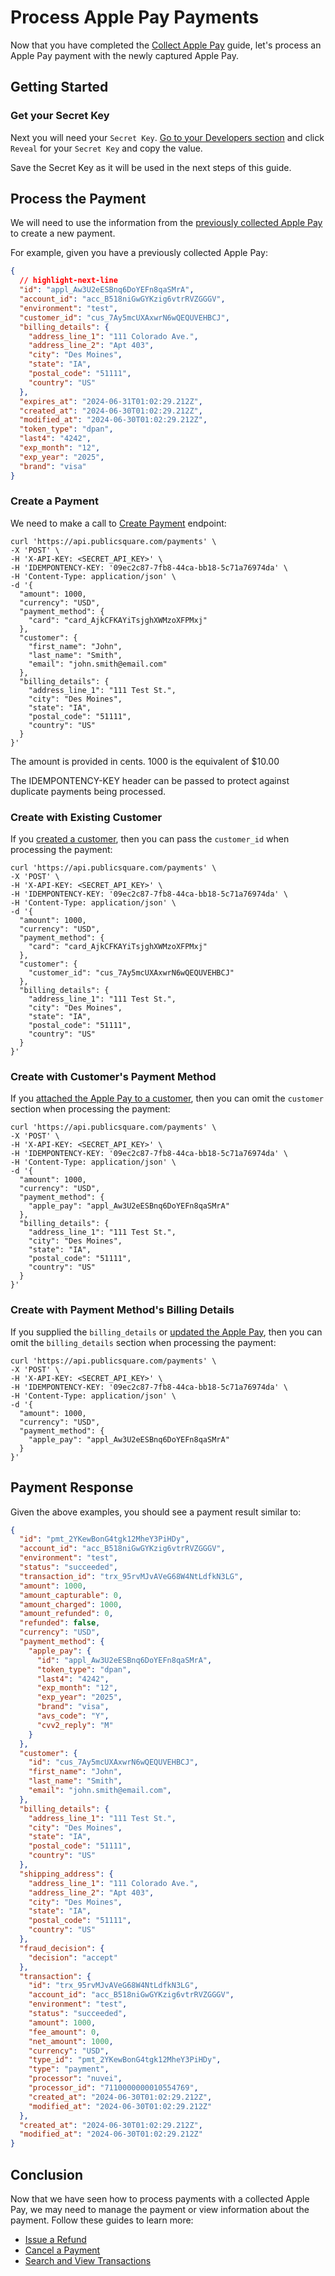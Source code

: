 
# Process Apple Pay Payments

Now that you have completed the [Collect Apple Pay](/guides/payment-methods/collect-apple-pay) guide, let's process an Apple Pay payment with the newly captured Apple Pay.

## Getting Started

<GettingStartedSection />

### Get your Secret Key

Next you will need your `Secret Key`. [Go to your Developers section](https://portal.publicsquare.com/developers/api-keys) and click `Reveal` for your `Secret Key` and copy the value.

<Alert>Save the Secret Key as it will be used in the next steps of this guide.</Alert>

## Process the Payment

We will need to use the information from the [previously collected Apple Pay](/guides/payment-methods/collect-apple-pay) to create a new payment.

For example, given you have a previously collected Apple Pay:

```json showLineNumbers title=apple-pay.json
{
  // highlight-next-line
  "id": "appl_Aw3U2eESBnq6DoYEFn8qaSMrA",
  "account_id": "acc_B518niGwGYKzig6vtrRVZGGGV",
  "environment": "test",
  "customer_id": "cus_7Ay5mcUXAxwrN6wQEQUVEHBCJ",
  "billing_details": {
    "address_line_1": "111 Colorado Ave.",
    "address_line_2": "Apt 403",
    "city": "Des Moines",
    "state": "IA",
    "postal_code": "51111",
    "country": "US"
  },
  "expires_at": "2024-06-31T01:02:29.212Z",
  "created_at": "2024-06-30T01:02:29.212Z",
  "modified_at": "2024-06-30T01:02:29.212Z",
  "token_type": "dpan",
  "last4": "4242",
  "exp_month": "12",
  "exp_year": "2025",
  "brand": "visa"
}
```

### Create a Payment

We need to make a call to [Create Payment](/api/financial/create-payment) endpoint:

```shell showLineNumbers title="Create a Payment"
curl 'https://api.publicsquare.com/payments' \
-X 'POST' \
-H 'X-API-KEY: <SECRET_API_KEY>' \
-H 'IDEMPONTENCY-KEY: '09ec2c87-7fb8-44ca-bb18-5c71a76974da' \
-H 'Content-Type: application/json' \
-d '{
  "amount": 1000,
  "currency": "USD",
  "payment_method": {
    "card": "card_AjkCFKAYiTsjghXWMzoXFPMxj"
  },
  "customer": {
    "first_name": "John",
    "last_name": "Smith",
    "email": "john.smith@email.com"
  },
  "billing_details": {
    "address_line_1": "111 Test St.",
    "city": "Des Moines",
    "state": "IA",
    "postal_code": "51111",
    "country": "US"
  }
}'
```

<Alert>The amount is provided in cents. 1000 is the equivalent of $10.00</Alert>

<Alert type="warning">The IDEMPONTENCY-KEY header can be passed to protect against duplicate payments being processed.</Alert>

### Create with Existing Customer

If you [created a customer](/api/accounts/create-customer), then you can pass the `customer_id` when processing the payment:

```shell showLineNumbers title="Create a Payment with Customer"
curl 'https://api.publicsquare.com/payments' \
-X 'POST' \
-H 'X-API-KEY: <SECRET_API_KEY>' \
-H 'IDEMPONTENCY-KEY: '09ec2c87-7fb8-44ca-bb18-5c71a76974da' \
-H 'Content-Type: application/json' \
-d '{
  "amount": 1000,
  "currency": "USD",
  "payment_method": {
    "card": "card_AjkCFKAYiTsjghXWMzoXFPMxj"
  },
  "customer": {
    "customer_id": "cus_7Ay5mcUXAxwrN6wQEQUVEHBCJ"
  },
  "billing_details": {
    "address_line_1": "111 Test St.",
    "city": "Des Moines",
    "state": "IA",
    "postal_code": "51111",
    "country": "US"
  }
}'
```

### Create with Customer's Payment Method

If you [attached the Apple Pay to a customer](/api/financial/attach-apple-pay-to-customer), then you can omit the `customer` section when processing the payment:

```shell showLineNumbers title="Create a Payment with Payment Method"
curl 'https://api.publicsquare.com/payments' \
-X 'POST' \
-H 'X-API-KEY: <SECRET_API_KEY>' \
-H 'IDEMPONTENCY-KEY: '09ec2c87-7fb8-44ca-bb18-5c71a76974da' \
-H 'Content-Type: application/json' \
-d '{
  "amount": 1000,
  "currency": "USD",
  "payment_method": {
    "apple_pay": "appl_Aw3U2eESBnq6DoYEFn8qaSMrA"
  },
  "billing_details": {
    "address_line_1": "111 Test St.",
    "city": "Des Moines",
    "state": "IA",
    "postal_code": "51111",
    "country": "US"
  }
}'
```

### Create with Payment Method's Billing Details

If you supplied the `billing_details` or [updated the Apple Pay](/api/financial/update-apple-pay-payment-method), then you can omit the `billing_details` section when processing the payment:

```shell showLineNumbers title="Create a Payment with Payment Method"
curl 'https://api.publicsquare.com/payments' \
-X 'POST' \
-H 'X-API-KEY: <SECRET_API_KEY>' \
-H 'IDEMPONTENCY-KEY: '09ec2c87-7fb8-44ca-bb18-5c71a76974da' \
-H 'Content-Type: application/json' \
-d '{
  "amount": 1000,
  "currency": "USD",
  "payment_method": {
    "apple_pay": "appl_Aw3U2eESBnq6DoYEFn8qaSMrA"
  }
}'
```

## Payment Response

Given the above examples, you should see a payment result similar to:

```json showLineNumbers
{
  "id": "pmt_2YKewBonG4tgk12MheY3PiHDy",
  "account_id": "acc_B518niGwGYKzig6vtrRVZGGGV",
  "environment": "test",
  "status": "succeeded",
  "transaction_id": "trx_95rvMJvAVeG68W4NtLdfkN3LG",
  "amount": 1000,
  "amount_capturable": 0,
  "amount_charged": 1000,
  "amount_refunded": 0,
  "refunded": false,
  "currency": "USD",
  "payment_method": {
    "apple_pay": {
      "id": "appl_Aw3U2eESBnq6DoYEFn8qaSMrA",
      "token_type": "dpan",
      "last4": "4242",
      "exp_month": "12",
      "exp_year": "2025",
      "brand": "visa",
      "avs_code": "Y",
      "cvv2_reply": "M"
    }
  },
  "customer": {
    "id": "cus_7Ay5mcUXAxwrN6wQEQUVEHBCJ",
    "first_name": "John",
    "last_name": "Smith",
    "email": "john.smith@email.com",
  },
  "billing_details": {
    "address_line_1": "111 Test St.",
    "city": "Des Moines",
    "state": "IA",
    "postal_code": "51111",
    "country": "US"
  },
  "shipping_address": {
    "address_line_1": "111 Colorado Ave.",
    "address_line_2": "Apt 403",
    "city": "Des Moines",
    "state": "IA",
    "postal_code": "51111",
    "country": "US"
  },
  "fraud_decision": {
    "decision": "accept"
  },
  "transaction": {
    "id": "trx_95rvMJvAVeG68W4NtLdfkN3LG",
    "account_id": "acc_B518niGwGYKzig6vtrRVZGGGV",
    "environment": "test",
    "status": "succeeded",
    "amount": 1000,
    "fee_amount": 0,
    "net_amount": 1000,
    "currency": "USD",
    "type_id": "pmt_2YKewBonG4tgk12MheY3PiHDy",
    "type": "payment",
    "processor": "nuvei",
    "processor_id": "7110000000010554769",
    "created_at": "2024-06-30T01:02:29.212Z",
    "modified_at": "2024-06-30T01:02:29.212Z"
  },
  "created_at": "2024-06-30T01:02:29.212Z",
  "modified_at": "2024-06-30T01:02:29.212Z"
}
```

## Conclusion

Now that we have seen how to process payments with a collected Apple Pay, we may need to manage the payment or view information about the payment.
Follow these guides to learn more:

- [Issue a Refund](/guides/refunds/refund-payments)
- [Cancel a Payment](/guides/payments/cancel-payments)
- [Search and View Transactions](/guides/transactions/search-and-view-transactions)
